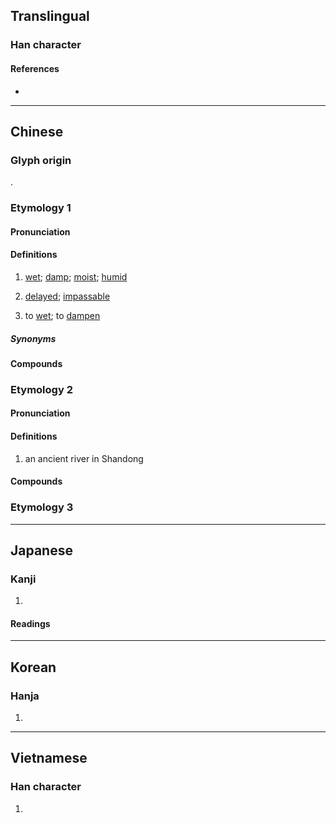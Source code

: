 {{also|湿}}
{{character info/new}}
==Translingual==
{{ja-forms|[[湿]]|[[湿]]|濕}}

===Han character===
{{Han char|rn=85|rad=水|as=14|sn=17|four=36133|canj=EAVF|ids=⿰氵㬎}}

====References====
* {{Han ref|kx=0655.220|dkj=18483|dj=1065.200|hdz=31769.080|uh=6FD5|ud=28629|bh=C0E3|bd=49379}}

----

==Chinese==

===Glyph origin===
{{Han etym}}
{{Han compound|水|㬎|t1=water|ls=psc|c1=s|c2=p}}.
===Etymology 1===
{{zh-forms|s=湿|t2=溼}}

====Pronunciation====
{{zh-pron
|m=shī
|c=sap1
|h=pfs=sṳp
|md=
|mn=sip
|mn=sib4
|w=4seq
|mc=1
|oc=1,2
|cat=a,v
}}

====Definitions====
{{zh-hanzi}}

# [[wet]]; [[damp]]; [[moist]]; [[humid]]
# {{lb|zh|TCM}} [[delayed]]; [[impassable]]
# to [[wet]]; to [[dampen]]

=====Synonyms=====
{{zh-dial}}

====Compounds====
{{zh-der|潮濕|濕潤|乾啼濕哭|偎乾就濕|惡濕居下|推燥居濕|攬濕布衫|浸濕|濕津津|濕浸浸|濕漉漉|濕濕|煨乾就濕|煨乾避濕}}

===Etymology 2===
{{zh-forms|s=湿|alt=漯}}
====Pronunciation====
{{zh-pron
|m=tà
|mc=2
|oc=n,1
|cat=pn
}}

====Definitions====
{{zh-hanzi}}

# an ancient river in Shandong
====Compounds====
{{zh-der|濕陰}}
===Etymology 3===
{{zh-see|隰|v}}

{{zh-cat|Elementary}}

----

==Japanese==
{{ja-kanji forms|湿|濕}}

===Kanji===
{{ja-kanji|grade=|rs=水14|shin=湿}}

# {{defn|lang=ja|sort=水14}}

====Readings====
{{ja-readings
|on=しつ, しゅう
|kun=しめ-る
}}

----

==Korean==

===Hanja===
{{ko-hanja|hangeul=습|eumhun=|rv=seup|mr=sŭp|y=sup}}

# {{defn|lang=ko|sort=水14}}

----

==Vietnamese==

===Han character===
{{vi-hantu|thấp|rs=水14}}

# {{defn|lang=vi|sort=水14}}